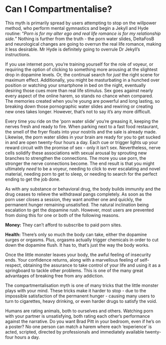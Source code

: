 # Can I Compartmentalise?

This myth is primarily spread by users attempting to stop on the willpower method, who perform mental gymnastics and begin a Jekyll and Hyde routine: "*Porn is for my alter ego and real life romance is for my relationship side.*" Nothing is further from the truth - the porn water slides, DeltaFosB and neurological changes are going to overrun the real life romance, making it less desirable. Mr Hyde is definitely going to overrule Dr Jekyll's instructions.

If you use internet porn, you're training yourself for the role of voyeur, or requiring the option of clicking to something more arousing at the slightest drop in dopamine levels. Or, the continual search for *just* the right scene for maximum effect. Additionally, you might be masturbating in a hunched over position or watching your smartphone in bed on the night, eventually desiring those cues more than real life stimulus. Sex goes against nearly every aspect of the online harem, so stands no chance when compared. The memories created when you're young are powerful and long lasting, so breaking down those pornographic water slides and rewiring or creating new ones takes longer. However, that's not to say it's any more difficult.

Every time you ride on the 'porn water slide' you're greasing it, keeping the nerves fresh and ready to fire. When parking next to a fast food restaurant, the smell of the fryer floats into your nostrils and the sale is already made. Likewise, the porn water slides in your brain are ready for you to get sucked in and are open twenty-four hours a day. Each cue or trigger lights up your reward circuit with the promise of sex - only it isn't sex. Nevertheless, nerve cells solidify these associations with sexual arousal by sprouting new branches to strengthen the connections. The more you use porn, the stronger the nerve connections become. The end result is that you might ultimately *need* to be a voyeur, needing to click to ever escalating and novel material, needing porn to get to sleep, or needing to search for the perfect ending to get the job done.

As with any substance or behavioral drug, the body builds immunity and the drug ceases to relieve the withdrawal pangs completely. As soon as the porn user closes a session, they want another one and quickly, the permanent hunger remaining unsatisfied. The natural inclination being escalation to get the dopamine rush. However, most users are prevented from doing this for one or both of the following reasons.

**Money:** They can't afford to subscribe to paid porn sites.

**Health:** There's only so much the body can take, either the dopamine surges or orgasms. Plus, orgasms actually trigger chemicals in order to cut down the dopamine flush. It has to, that's just the way the body works.

Once the little monster leaves your body, the awful feeling of insecurity ends. Your confidence returns, along with a marvellous feeling of self-respect, obtaining the assurance to take control of your life and using it as a springboard to tackle other problems. This is one of the many great advantages of breaking free from any addiction.

The compartmentalisation myth is one of many tricks that the little monster plays with your mind. These tricks make it harder to stop - due to the impossible satisfaction of the permanent hunger - causing many users to turn to cigarettes, heavy drinking, or even harder drugs to satisfy the void.

Humans are rating animals, both to ourselves and others. Watching porn with your partner is unsatisfying, both rating each other's performance against the narrative. Do you want Brad Pitt in your bedroom, even if he's on a poster? No one person can match a harem where each 'experience' is acted, scripted, directed by professionals and immediately available twenty-four hours a day.
